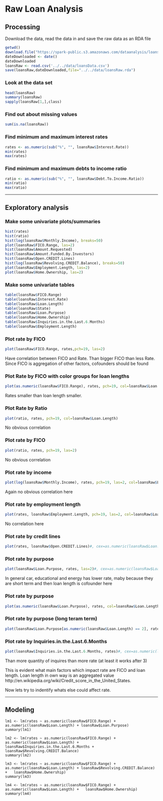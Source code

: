Raw Loan Analysis
========================
  
## Processing

Download the data, read the data in and save the raw data as an RDA file

```{r loadData,cache=TRUE}
getwd()
download.file("https://spark-public.s3.amazonaws.com/dataanalysis/loansData.csv",destfile="../../data/loansData.csv",method="curl")
dateDownloaded <- date()
dateDownloaded
loansRaw <- read.csv('../../data/loansData.csv')
save(loansRaw,dateDownloaded,file="../../data/loansRaw.rda")
```


### Look at the data set

```{r, dependson="loadData"}
head(loansRaw)
summary(loansRaw)
sapply(loansRaw[1,],class)
```

### Find out about missing values
```{r, dependson="loadData"}
sum(is.na(loansRaw)) 
```

### Find minimum and maximum interest rates
```{r, dependson="loadData"}
rates <- as.numeric(sub("%", "", loansRaw$Interest.Rate))
min(rates)
max(rates)
```

### Find minimum and maximum debts to income ratio
```{r, dependson="loadData"}
ratio <- as.numeric(sub("%", "", loansRaw$Debt.To.Income.Ratio))
min(ratio)
max(ratio)
```

--------------------------

## Exploratory analysis

### Make some univariate plots/summaries


```{r, dependson="loadData"}
hist(rates)
hist(ratio) 
hist(log(loansRaw$Monthly.Income), breaks=50) 
plot(loansRaw$FICO.Range, las=2) 
hist(loansRaw$Amount.Requested)
hist(loansRaw$Amount.Funded.By.Investors)
hist(loansRaw$Open.CREDIT.Lines)
hist(log(loansRaw$Revolving.CREDIT.Balance), breaks=50)
plot(loansRaw$Employment.Length, las=2)
plot(loansRaw$Home.Ownership, las=2) 
```

### Make some univariate tables
```{r, dependson="loadData"}
table(loansRaw$FICO.Range)
table(loansRaw$Interest.Rate)
table(loansRaw$Loan.Length)
table(loansRaw$State)
table(loansRaw$Loan.Purpose)
table(loansRaw$Home.Ownership)
table(loansRaw$Inquiries.in.the.Last.6.Months)
table(loansRaw$Employment.Length)
```

### Plot rate by FICO
```{r, dependson="loadData"}
plot(loansRaw$FICO.Range, rates,pch=19, las=2)
```

Have correlation between FICO and Rate.
Than bigger FICO than less Rate. 
Since FICO is aggregation of other factors, cofounders should be found

### Plot Rate by FICO with color groups for loan lengths 
```{r, dependson="loadData"}
plot(as.numeric(loansRaw$FICO.Range), rates, pch=19, col=loansRaw$Loan.Length)
```
Rates smaller than loan length smaller.

### Plot Rate by Ratio
```{r, dependson="loadData"}
plot(ratio, rates, pch=19, col=loansRaw$Loan.Length)
```
No obvious correlation

### Plot rate by FICO
```{r, dependson="loadData"}
plot(ratio, rates, pch=19, las=2)
```
No obvious correlation

### Plot rate by income
```{r, dependson="loadData"}
plot(log(loansRaw$Monthly.Income), rates, pch=19, las=2, col=loansRaw$Loan.Length)
```
Again no obvious correlation here

### Plot rate by employment length
```{r, dependson="loadData"}
plot(rates, loansRaw$Employment.Length, pch=19, las=2, col=loansRaw$Loan.Length)
```
No correlation here

### Plot rate by credit lines
```{r, dependson="loadData"}
plot(rates, loansRaw$Open.CREDIT.Lines)#, cex=as.numeric(loansRaw$Loan.Length), col=as.numeric(loansRaw$Open.CREDIT.Lines))
```

### Plot rate by purpose
```{r, dependson="loadData"}
plot(loansRaw$Loan.Purpose, rates, las=2)#, cex=as.numeric(loansRaw$Loan.Length), col=as.numeric(loansRaw$Open.CREDIT.Lines))
```
In general car, educational and energy has lower rate, maby because they are short term and then loan length is cofounder here

### Plot rate by purpose
```{r, dependson="loadData"}
plot(as.numeric(loansRaw$Loan.Purpose), rates, col=loansRaw$Loan.Length)#, cex=as.numeric(loansRaw$Loan.Length), col=as.numeric(loansRaw$Open.CREDIT.Lines))

```

### Plot rate by purpose (long teram term)
```{r, dependson="loadData"}
plot(loansRaw$Loan.Purpose[as.numeric(loansRaw$Loan.Length) == 2], rates[as.numeric(loansRaw$Loan.Length) == 2], las=2)#, cex=as.numeric(loansRaw$Loan.Length), col=as.numeric(loansRaw$Open.CREDIT.Lines))
```


### Plot rate by Inquiries.in.the.Last.6.Months 
```{r, dependson="loadData"}
plot(loansRaw$Inquiries.in.the.Last.6.Months, rates)#, cex=as.numeric(loansRaw$Loan.Length), col=as.numeric(loansRaw$Open.CREDIT.Lines))
```
Than more quantity of inquires than more rate (at least it works after 3)


This is evident what main factors which impact rate are FICO and loan length. Loan length in own way is an aggregated value http://en.wikipedia.org/wiki/Credit_score_in_the_United_States.

Now lets try to indentify whats else could affect rate.

------

## Modeling
```
lm1 <- lm(rates ~ as.numeric(loansRaw$FICO.Range) + as.numeric(loansRaw$Loan.Length) + loansRaw$Loan.Purpose)
summary(lm1)

lm2 <- lm(rates ~ as.numeric(loansRaw$FICO.Range) + as.numeric(loansRaw$Loan.Length) + loansRaw$Inquiries.in.the.Last.6.Months + loansRaw$Revolving.CREDIT.Balance)
summary(lm2)

lm3 <- lm(rates ~ as.numeric(loansRaw$FICO.Range) + as.numeric(loansRaw$Loan.Length) + loansRaw$Revolving.CREDIT.Balance) +   loansRaw$Home.Ownership)
summary(lm3)

lm4 <- lm(rates ~ as.numeric(loansRaw$FICO.Range) + as.numeric(loansRaw$Loan.Length) +   loansRaw$Home.Ownership)
summary(lm4)

```
